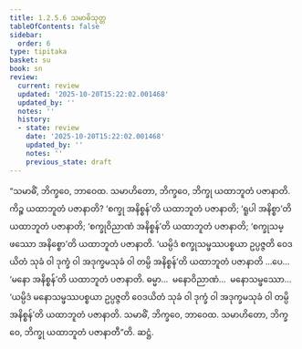 ```yaml
---
title: 1.2.5.6 သမာဓိသုတ္တ
tableOfContents: false
sidebar:
  order: 6
type: tipitaka
basket: su
book: sn
review:
  current: review
  updated: '2025-10-20T15:22:02.001468'
  updated_by: ''
  notes: ''
  history:
  - state: review
    date: '2025-10-20T15:22:02.001468'
    updated_by: ''
    notes: ''
    previous_state: draft
---
```



<DynamicBreadcrumb />


<ReviewStatus review={frontmatter.review} showDetails={true} />

<HypothesisAnnotation frontmatter={frontmatter} />

<Division number="99" book="sn" e="ch" v="18" p="295">

<Paragraph number="523" book="sn">
“သမာဓိံ, ဘိက္ခဝေ, ဘာဝေထ. သမာဟိတော, ဘိက္ခဝေ, ဘိက္ခု ယထာဘူတံ ပဇာနာတိ. ကိဉ္စ ယထာဘူတံ ပဇာနာတိ? ‘စက္ခု အနိစ္စန်’တိ ယထာဘူတံ ပဇာနာတိ; ‘ရူပါ အနိစ္စာ’တိ ယထာဘူတံ ပဇာနာတိ; ‘စက္ခုဝိညာဏံ အနိစ္စန်’တိ ယထာဘူတံ ပဇာနာတိ; ‘စက္ခုသမ္ဖဿော အနိစ္စော’တိ ယထာဘူတံ ပဇာနာတိ. ‘ယမ္ပိဒံ စက္ခုသမ္ဖဿပစ္စယာ ဥပ္ပဇ္ဇတိ ဝေဒယိတံ သုခံ ဝါ ဒုက္ခံ ဝါ အဒုက္ခမသုခံ ဝါ တမ္ပိ အနိစ္စန်’တိ ယထာဘူတံ ပဇာနာတိ …ပေ…  ‘မနော အနိစ္စန်’တိ ယထာဘူတံ ပဇာနာတိ. ဓမ္မာ…  မနောဝိညာဏံ…  မနောသမ္ဖဿော…  ‘ယမ္ပိဒံ မနောသမ္ဖဿပစ္စယာ ဥပ္ပဇ္ဇတိ ဝေဒယိတံ သုခံ ဝါ ဒုက္ခံ ဝါ အဒုက္ခမသုခံ ဝါ တမ္ပိ အနိစ္စန်’တိ ယထာဘူတံ ပဇာနာတိ. သမာဓိံ, ဘိက္ခဝေ, ဘာဝေထ. သမာဟိတော, ဘိက္ခဝေ, ဘိက္ခု ယထာဘူတံ ပဇာနာတီ”တိ.

</Paragraph>
</Division>

<Paragraph number="524" type="center" book="sn">
ဆဋ္ဌံ.
</Paragraph>